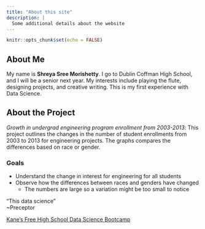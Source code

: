 ```yaml
---
title: "About this site"
description: |
  Some additional details about the website
---
```


```r
knitr::opts_chunk$set(echo = FALSE)
```

## About Me
My name is **Shreya Sree Morishetty**. I go to Dublin Coffman High School, and I will be a senior next year. My interests include playing the flute, designing projects, and creative writing. This is my first experience with Data Science. 

## About the Project
*Growth in undergrad engineering program enrollment from 2003-2013*: This project outlines the changes in the number of student enrollments from 2003 to 2013 for engineering projects. The graphs compares the differences based on race or gender.

### Goals
* Understand the change in interest for engineering for all students
* Observe how the differences between races and genders have changed
  + The numbers are large so a variation might be too small to notice
  
"This data science"  
~Preceptor

[Kane's Free High School Data Science Bootcamp](https://bootcamp.davidkane.info/)